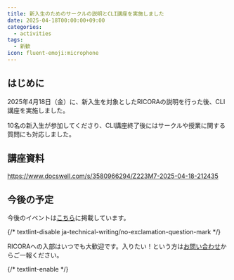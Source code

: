 ```yaml
---
title: 新入生のためのサークルの説明とCLI講座を実施しました
date: 2025-04-18T00:00:00+09:00
categories:
  - activities
tags:
  - 新歓
icon: fluent-emoji:microphone
---
```


## はじめに

2025年4月18日（金）に、新入生を対象としたRICORAの説明を行った後、CLI講座を実施しました。

10名の新入生が参加してくださり、CLI講座終了後にはサークルや授業に関する質問にも対応しました。

## 講座資料

https://www.docswell.com/s/3580966294/Z223M7-2025-04-18-212435

## 今後の予定

今後のイベントは[こちら](https://alg.tus-ricora.com/posts/welcome-event-2025-schedule/)に掲載しています。

{/* textlint-disable ja-technical-writing/no-exclamation-question-mark */}

RICORAへの入部はいつでも大歓迎です。入りたい！という方は[お問い合わせ](/contact/)からご一報ください。

{/* textlint-enable */}
